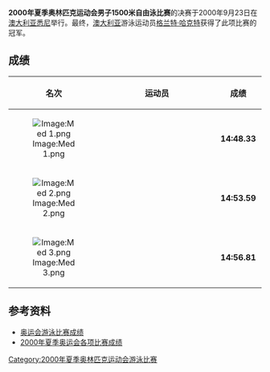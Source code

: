 {{2000年夏季奥林匹克运动会游泳比赛}}
'''2000年夏季奥林匹克运动会男子1500米自由泳比赛'''的决赛于2000年9月23日在[[澳大利亚|澳大利亚]][[悉尼|悉尼]]举行。最终，[[澳大利亚|澳大利亚]]游泳运动员[[格兰特·哈克特|格兰特·哈克特]]获得了此项比赛的冠军。

==成绩==
{| bgcolor="#f7f8ff" cellpadding="3" cellspacing="0" border="1" style="font-size: 92%; border: gray solid 1,5px; border-collapse: collapse;"
|- bgcolor="#efefef"
! 名次
!align="center" style="width: 20em"|运动员
!align="center" style="width: 5em"|成绩
|-
|align="center"|[[Image:Med_1.png|Image:Med 1.png]]
|{{flagIOCathlete|[[格兰特·哈克特|格兰特·哈克特]]|AUS|2000年夏季}}
|align="center"|'''14:48.33'''
|-
|align="center"|[[Image:Med_2.png|Image:Med 2.png]]
|{{flagIOCathlete|[[基伦·珀金斯|基伦·珀金斯]]|AUS|2000年夏季}}
|align="center"|'''14:53.59'''
|-
|align="center"|[[Image:Med_3.png|Image:Med 3.png]]
|{{flagIOCathlete|[[克里斯·汤普森|克里斯·汤普森]]|USA|2000年夏季}}
|align="center"|'''14:56.81'''
|}

==参考资料==
* [http://www.usaswimming.org/USASWeb/_Rainbow/2000%20Olympics/6491324e-f89a-428d-a3a5-72190602d288/2000_olympics_200mback_men.html 奥运会游泳比赛成绩] {{Wayback|url=http://www.usaswimming.org/USASWeb/_Rainbow/2000%20Olympics/6491324e-f89a-428d-a3a5-72190602d288/2000_olympics_200mback_men.html |date=20070930185441 }}
* [https://web.archive.org/web/20100606071339/http://www.schoolsports.com.cn/info/info.asp?info_ID=2814 2000年夏季奥运会各项比赛成绩]
[[Category:2000年夏季奥林匹克运动会游泳比赛|Category:2000年夏季奥林匹克运动会游泳比赛]]